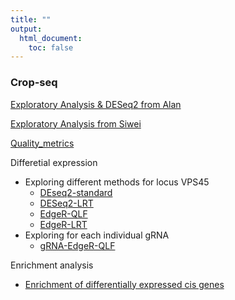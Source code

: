 ```yaml
---
title: ""
output:
  html_document:
    toc: false
---
```


### Crop-seq 

[Exploratory Analysis & DESeq2 from Alan](crop_workflow_Alan.html) 

[Exploratory Analysis from Siwei](crop_workflow_Siwei.html) 

[Quality_metrics](Quality_metrics.html) 

Differetial expression

* Exploring different methods for locus VPS45
    * [DEseq2-standard](DEseq2-standard.html)  
    * [DESeq2-LRT](DEseq2-LRT.html)  
    * [EdgeR-QLF](EdgeR-QLF.html)  
    * [EdgeR-LRT](EdgeR-LRT.html)  

* Exploring for each individual gRNA
    * [gRNA-EdgeR-QLF](gRNA-EdgeR-QLF.html)

Enrichment analysis

* [Enrichment of differentially expressed cis genes](enrichment.html )

